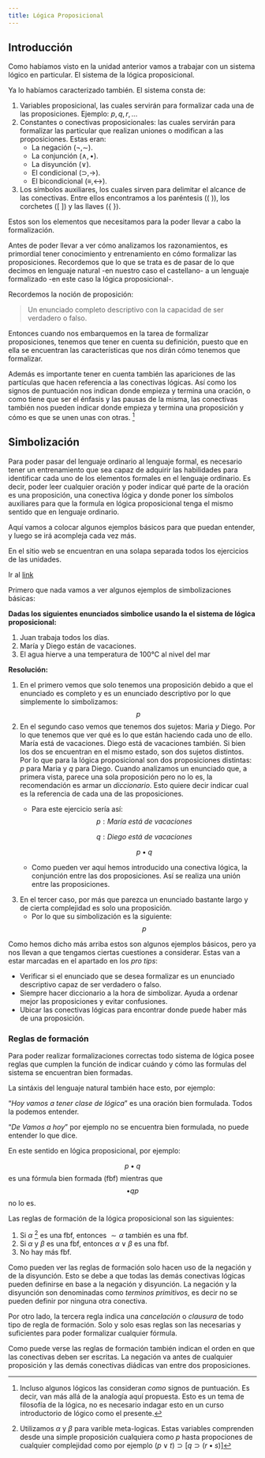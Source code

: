 ```yaml
---
title: Lógica Proposicional
---
```


## Introducción

Como habíamos visto en la unidad anterior vamos a trabajar con un sistema lógico en particular.
El sistema de la lógica proposicional.

Ya lo habíamos caracterizado también.
El sistema consta de:

1. Variables proposicional, las cuales servirán para formalizar cada una de las proposiciones.
   Ejemplo: $p, q, r, ...$
2. Constantes o conectivas proposicionales: las cuales servirán para formalizar
   las particular que realizan uniones o modifican a las proposiciones.
   Estas eran:
    * La negación ($\neg, \sim$).
    * La conjunción ($\land, \bullet$).
    * La disyunción ($\lor$).
    * El condicional ($\supset, \rightarrow$).
    * El bicondicional ($\equiv, \leftrightarrow$).
3. Los símbolos auxiliares, los cuales sirven para delimitar el alcance de las conectivas.
   Entre ellos encontramos a los paréntesis ($( \ )$), los corchetes ($[ \ ]$) y las llaves ($\{ \ \}$).

Estos son los elementos que necesitamos para la poder llevar a cabo la formalización.

Antes de poder llevar a ver cómo analizamos los razonamientos,
es primordial tener conocimiento y entrenamiento en cómo formalizar las proposiciones.
Recordemos que lo que se trata es de pasar de lo que decimos en lenguaje natural
-en nuestro caso el castellano-
a un lenguaje formalizado
-en este caso la lógica proposicional-.

Recordemos la noción de proposición:

> Un enunciado completo descriptivo con la capacidad de ser verdadero o falso.

Entonces cuando nos embarquemos en la tarea de formalizar proposiciones,
tenemos que tener en cuenta su definición,
puesto que en ella se encuentran las características que nos dirán cómo tenemos que formalizar.

Además es importante tener en cuenta también las apariciones de las partículas
que hacen referencia a las conectivas lógicas.
Así como los signos de puntuación nos indican donde empieza y termina una oración,
o como tiene que ser el énfasis y las pausas de la misma,
las conectivas también nos pueden indicar donde empieza y termina una proposición
y cómo es que se unen unas con otras.
^[Incluso algunos lógicos las consideran *como* signos de puntuación.
Es decir, van más allá de la analogía aquí propuesta.
Esto es un tema de filosofía de la lógica,
no es necesario indagar esto en un curso introductorio de lógico como el presente.]

## Simbolización

Para poder pasar del lenguaje ordinario al lenguaje formal,
es necesario tener un entrenamiento que sea capaz de
adquirir las habilidades para identificar cada uno de los elementos formales
en el lenguaje ordinario.
Es decir, poder leer cualquier oración
y poder indicar qué parte de la oración es una proposición,
una conectiva lógica
y donde poner los símbolos auxiliares para
que la formula en lógica proposicional tenga el mismo sentido que en lenguaje ordinario.

Aquí vamos a colocar algunos ejemplos básicos para que puedan entender,
y luego se irá acompleja cada vez más.

:::{.callout-note title="Sobre los ejercicios"}
En el sitio web se encuentran en una solapa separada todos los ejercicios de las unidades.

Ir al [link]()
<!-- TODO: Agregar link de los ejericios -->
:::

Primero que nada vamos a ver algunos ejemplos de simbolizaciones básicas:

**Dadas los siguientes enunciados simbolice usando la el sistema de lógica proposicional:**

1. Juan trabaja todos los días.
1. María y Diego están de vacaciones.
1. El agua hierve a una temperatura de 100°C al nivel del mar

**Resolución:**

1. En el primero vemos que solo tenemos una proposición debido a que el enunciado es completo 
   y es un enunciado descriptivo por lo que simplemente lo simbolizamos:
   $$p$$
1. En el segundo caso vemos que tenemos dos sujetos: Maria *y* Diego.
   Por lo que tenemos que ver qué es lo que están haciendo cada uno de ello.
   María está de vacaciones. Diego está de vacaciones también.
   Si bien los dos se encuentran en el mismo estado, son dos sujetos distintos.
   Por lo que para la lógica proposicional son dos proposiciones distintas:
   $p$ para Maria y $q$ para Diego.
   Cuando analizamos un enunciado que, a primera vista, parece una sola proposición pero no lo es,
   la recomendación es armar un *diccionario*.
   Esto quiere decir indicar cual es la referencia de cada una de las proposiciones.
   * Para este ejercicio sería así:
     $$p: María\ está\ de\ vacaciones$$

     $$q: Diego\ está\ de\ vacaciones$$

     $$p \bullet q$$
   * Como pueden ver aquí hemos introducido una conectiva lógica,
     la conjunción entre las dos proposiciones.
     Así se realiza una unión entre las proposiciones.
1. En el tercer caso, por más que parezca un enunciado bastante largo y de cierta complejidad es solo una proposición.
   * Por lo que su simbolización es la siguiente: $$p$$

Como hemos dicho más arriba estos son algunos ejemplos básicos,
pero ya nos llevan a que tengamos ciertas cuestiones a considerar.
Estas van a estar marcadas en el apartado en los *pro tips*:

::: {.callout-important title="Pro tips"}
* Verificar si el enunciado que se desea formalizar es un enunciado descriptivo capaz de ser verdadero o falso.
* Siempre hacer diccionario a la hora de simbolizar.
  Ayuda a ordenar mejor las proposiciones y evitar confusiones.
* Ubicar las conectivas lógicas para encontrar donde puede haber más de una proposición.
:::

### Reglas de formación

Para poder realizar formalizaciones correctas todo sistema de lógica posee reglas
que cumplen la función de indicar cuándo y cómo las formulas del sistema se encuentran bien formadas.

La sintáxis del lenguaje natural también hace esto, por ejemplo:

"*Hoy vamos a tener clase de lógica*" es una oración bien formulada. Todos la podemos entender.

"*De Vamos a hoy*" por ejemplo no se encuentra bien formulada, no puede entender lo que dice.

En este sentido en lógica proposicional, por ejemplo:

$$p \bullet q$$ es una fórmula bien formada (fbf) mientras que $$\bullet q p$$ no lo es.

Las reglas de formación de la lógica proposicional son las siguientes:

1. Si $\alpha$
   ^[Utilizamos $\alpha$ y $\beta$ para varible meta-logicas.
   Estas variables comprenden desde una simple proposición cualquiera como $p$
   hasta propociones de cualquier complejidad como por ejemplo $(p \lor t) \supset [q \supset (r \bullet s)]$]
   es una fbf, entonces $\sim \alpha$ también es una fbf.
1. Si $\alpha$ y $\beta$ es una fbf, entonces $\alpha \lor \beta$ es una fbf.
1. No hay más fbf.

Como pueden ver las reglas de formación solo hacen uso de la negación y de la disyunción.
Esto se debe a que todas las demás conectivas lógicas pueden definirse en base a la negación y disyunción.
La negación y la disyunción son denominadas como *terminos primitivos*,
es decir no se pueden definir por ninguna otra conectiva.

Por otro lado, la tercera regla indica una *cancelación* o *clausura* de todo tipo de regla de formación.
Solo y solo esas reglas son las necesarias y suficientes para poder formalizar cualquier fórmula.

Como puede verse las reglas de formación también indican el orden en que las conectivas deben ser escritas.
La negación va antes de cualquier proposición y las demás conectivas diádicas van entre dos proposiciones.
